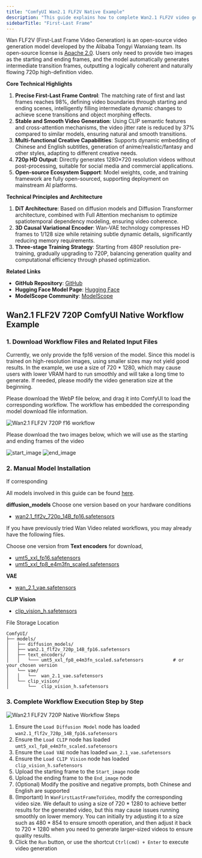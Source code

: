 ```yaml
---
title: "ComfyUI Wan2.1 FLF2V Native Example"
description: "This guide explains how to complete Wan2.1 FLF2V video generation examples in ComfyUI"
sidebarTitle: "First-Last Frame"
---
```


Wan FLF2V (First-Last Frame Video Generation) is an open-source video generation model developed by the Alibaba Tongyi Wanxiang team. Its open-source license is [Apache 2.0](https://github.com/Wan-Video/Wan2.1?tab=Apache-2.0-1-ov-file).
Users only need to provide two images as the starting and ending frames, and the model automatically generates intermediate transition frames, outputting a logically coherent and naturally flowing 720p high-definition video.

**Core Technical Highlights**

1. **Precise First-Last Frame Control**: The matching rate of first and last frames reaches 98%, defining video boundaries through starting and ending scenes, intelligently filling intermediate dynamic changes to achieve scene transitions and object morphing effects.
2. **Stable and Smooth Video Generation**: Using CLIP semantic features and cross-attention mechanisms, the video jitter rate is reduced by 37% compared to similar models, ensuring natural and smooth transitions.
3. **Multi-functional Creative Capabilities**: Supports dynamic embedding of Chinese and English subtitles, generation of anime/realistic/fantasy and other styles, adapting to different creative needs.
4. **720p HD Output**: Directly generates 1280×720 resolution videos without post-processing, suitable for social media and commercial applications.
5. **Open-source Ecosystem Support**: Model weights, code, and training framework are fully open-sourced, supporting deployment on mainstream AI platforms.

**Technical Principles and Architecture**

1. **DiT Architecture**: Based on diffusion models and Diffusion Transformer architecture, combined with Full Attention mechanism to optimize spatiotemporal dependency modeling, ensuring video coherence.
2. **3D Causal Variational Encoder**: Wan-VAE technology compresses HD frames to 1/128 size while retaining subtle dynamic details, significantly reducing memory requirements.
3. **Three-stage Training Strategy**: Starting from 480P resolution pre-training, gradually upgrading to 720P, balancing generation quality and computational efficiency through phased optimization.

**Related Links**

- **GitHub Repository**: [GitHub](https://github.com/Wan-Video/Wan2.1)
- **Hugging Face Model Page**: [Hugging Face](https://huggingface.co/Wan-AI/Wan2.1-FLF2V-14B-720P)
- **ModelScope Community**: [ModelScope](https://www.modelscope.cn/models/Wan-AI/Wan2.1-FLF2V-14B-720P)

## Wan2.1 FLF2V 720P ComfyUI Native Workflow Example

### 1. Download Workflow Files and Related Input Files
<Tip>
Currently, we only provide the fp16 version of the model. Since this model is trained on high-resolution images, using smaller sizes may not yield good results. In the example, we use a size of 720 * 1280, which may cause users with lower VRAM hard to run smoothly and will take a long time to generate. If needed, please modify the video generation size at the beginning.
</Tip>

Please download the WebP file below, and drag it into ComfyUI to load the corresponding workflow. The workflow has embedded the corresponding model download file information.

![Wan2.1 FLF2V 720P f16 workflow](https://raw.githubusercontent.com/Comfy-Org/example_workflows/refs/heads/main/wan2.1_flf2v/wan2.1_flf2v_720_f16.webp)


Please download the two images below, which we will use as the starting and ending frames of the video

![start_image](https://raw.githubusercontent.com/Comfy-Org/example_workflows/refs/heads/main/wan2.1_flf2v/input/start_image.png)
![end_image](https://raw.githubusercontent.com/Comfy-Org/example_workflows/refs/heads/main/wan2.1_flf2v/input/end_image.png)

### 2. Manual Model Installation

If corresponding

All models involved in this guide can be found [here](https://huggingface.co/Comfy-Org/Wan_2.1_ComfyUI_repackaged/tree/main/split_files).

**diffusion_models** Choose one version based on your hardware conditions
- [wan2.1_flf2v_720p_14B_fp16.safetensors](https://huggingface.co/Comfy-Org/Wan_2.1_ComfyUI_repackaged/resolve/main/split_files/diffusion_models/wan2.1_flf2v_720p_14B_fp16.safetensors?download=true)

<Tip>
If you have previously tried Wan Video related workflows, you may already have the following files.
</Tip>

Choose one version from **Text encoders** for download,
- [umt5_xxl_fp16.safetensors](https://huggingface.co/Comfy-Org/Wan_2.1_ComfyUI_repackaged/resolve/main/split_files/text_encoders/umt5_xxl_fp16.safetensors?download=true)
- [umt5_xxl_fp8_e4m3fn_scaled.safetensors](https://huggingface.co/Comfy-Org/Wan_2.1_ComfyUI_repackaged/resolve/main/split_files/text_encoders/umt5_xxl_fp8_e4m3fn_scaled.safetensors?download=true)

**VAE**
- [wan_2.1_vae.safetensors](https://huggingface.co/Comfy-Org/Wan_2.1_ComfyUI_repackaged/resolve/main/split_files/vae/wan_2.1_vae.safetensors?download=true)

**CLIP Vision**
- [clip_vision_h.safetensors](https://huggingface.co/Comfy-Org/Wan_2.1_ComfyUI_repackaged/resolve/main/split_files/clip_vision/clip_vision_h.safetensors?download=true)


File Storage Location
```
ComfyUI/
├── models/
│   ├── diffusion_models/
│   ├── wan2.1_flf2v_720p_14B_fp16.safetensors
│   ├── text_encoders/
│   │   └─── umt5_xxl_fp8_e4m3fn_scaled.safetensors           # or your chosen version
│   └── vae/
│   │   └──  wan_2.1_vae.safetensors
│   └── clip_vision/
│       └──  clip_vision_h.safetensors   
```

### 3. Complete Workflow Execution Step by Step

![Wan2.1 FLF2V 720P Native Workflow Steps](/images/tutorial/video/wan/wan2.1_flf2v_14B_720P_step_guide.jpg)

1. Ensure the `Load Diffusion Model` node has loaded `wan2.1_flf2v_720p_14B_fp16.safetensors`
2. Ensure the `Load CLIP` node has loaded `umt5_xxl_fp8_e4m3fn_scaled.safetensors`
3. Ensure the `Load VAE` node has loaded `wan_2.1_vae.safetensors`
4. Ensure the `Load CLIP Vision` node has loaded `clip_vision_h.safetensors`
5. Upload the starting frame to the `Start_image` node
6. Upload the ending frame to the `End_image` node
7. (Optional) Modify the positive and negative prompts, both Chinese and English are supported
8. (Important) In `WanFirstLastFrameToVideo`, modify the corresponding video size. We default to using a size of 720 * 1280 to achieve better results for the generated video, but this may cause issues running smoothly on lower memory. You can initially try adjusting it to a size such as 480 * 854 to ensure smooth operation, and then adjust it back to 720 * 1280 when you need to generate larger-sized videos to ensure quality results.
9. Click the `Run` button, or use the shortcut `Ctrl(cmd) + Enter` to execute video generation